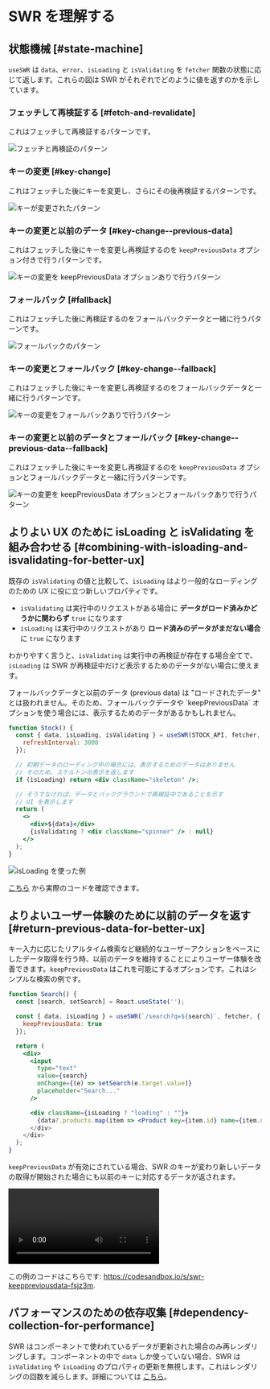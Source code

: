 
# SWR を理解する

## 状態機械 [#state-machine]

`useSWR` は `data`、`error`、`isLoading` と `isValidating` を `fetcher` 関数の状態に応じて返します。これらの図は SWR がそれぞれでどのように値を返すのかを示しています。

### フェッチして再検証する [#fetch-and-revalidate]

これはフェッチして再検証するパターンです。

![フェッチと再検証のパターン](/img/understanding/fetch-and-revalidate.svg)

### キーの変更 [#key-change]

これはフェッチした後にキーを変更し、さらにその後再検証するパターンです。

![キーが変更されたパターン](/img/understanding/key-change.svg)

### キーの変更と以前のデータ [#key-change--previous-data]

これはフェッチした後にキーを変更し再検証するのを `keepPreviousData` オプション付きで行うパターンです。

![キーの変更を keepPreviousData オプションありで行うパターン](/img/understanding/key-change-previous-data.svg)

### フォールバック [#fallback]

これはフェッチした後に再検証するのをフォールバックデータと一緒に行うパターンです。

![フォールバックのパターン](/img/understanding/fallback.svg)

### キーの変更とフォールバック [#key-change--fallback]

これはフェッチした後にキーを変更し再検証するのをフォールバックデータと一緒に行うパターンです。

![キーの変更をフォールバックありで行うパターン](/img/understanding/key-change-fallback.svg)

### キーの変更と以前のデータとフォールバック [#key-change--previous-data--fallback]

これはフェッチした後にキーを変更し再検証するのを `keepPreviousData` オプションとフォールバックデータと一緒に行うパターンです。

![キーの変更を keepPreviousData オプションとフォールバックありで行うパターン](/img/understanding/key-change-previous-data-fallback.svg)

## よりよい UX のために isLoading と isValidating を組み合わせる [#combining-with-isloading-and-isvalidating-for-better-ux]

既存の `isValidating` の値と比較して、`isLoading` はより一般的なローディングのための UX に役に立つ新しいプロパティです。

- `isValidating` は実行中のリクエストがある場合に **データがロード済みかどうかに関わらず** `true` になります
- `isLoading` は実行中のリクエストがあり **ロード済みのデータがまだない場合** に `true` になります

わかりやすく言うと、`isValidating` は実行中の再検証が存在する場合全てで、`isLoading` は SWR が再検証中だけど表示するためのデータがない場合に使えます。

<Callout emoji="📝">
  フォールバックデータと以前のデータ (previous data) は "ロードされたデータ" とは扱われません。そのため、フォールバックデータや `keepPreviousData` オプションを使う場合には、表示するためのデータがあるかもしれません。
</Callout>

```jsx
function Stock() {
  const { data, isLoading, isValidating } = useSWR(STOCK_API, fetcher, {
    refreshInterval: 3000
  });

  // 初期データのローディング中の場合には、表示するためのデータはありません
  // そのため、スケルトンの表示を返します
  if (isLoading) return <div className="skeleton" />;

  // そうでなければ、データとバックグラウンドで再検証中であることを示す
  // UI を表示します
  return (
    <>
      <div>${data}</div>
      {isValidating ? <div className="spinner" /> : null}
    </>
  );
}
```

![isLoading を使った例](/img/understanding/isloading.gif)

[こちら](https://codesandbox.io/s/swr-isloading-jtopow) から実際のコードを確認できます。

## よりよいユーザー体験のために以前のデータを返す [#return-previous-data-for-better-ux]

キー入力に応じたリアルタイム検索など継続的なユーザーアクションをベースにしたデータ取得を行う時、以前のデータを維持することによりユーザー体験を改善できます。`keepPreviousData` はこれを可能にするオプションです。これはシンプルな検索の例です。

```jsx
function Search() {
  const [search, setSearch] = React.useState('');

  const { data, isLoading } = useSWR(`/search?q=${search}`, fetcher, {
    keepPreviousData: true
  });

  return (
    <div>
      <input
        type="text"
        value={search}
        onChange={(e) => setSearch(e.target.value)}
        placeholder="Search..."
      />

      <div className={isLoading ? "loading" : ""}>
        {data?.products.map(item => <Product key={item.id} name={item.name} />)
      </div>
    </div>
  );
}
```

`keepPreviousData` が有効にされている場合、SWR のキーが変わり新しいデータの取得が開始された場合にも以前のキーに対応するデータが返されます。

<Video
  src="https://user-images.githubusercontent.com/3676859/163695903-a3eb1259-180e-41e0-821e-21c320201194.mp4"
  caption="keepPreviousData が有効な場合には以前の検索結果が維持されます"
  ratio={640/730}
/>

この例のコードはこちらです: https://codesandbox.io/s/swr-keeppreviousdata-fsjz3m.

## パフォーマンスのための依存収集 [#dependency-collection-for-performance]

SWR はコンポーネントで使われているデータが更新された場合のみ再レンダリングします。コンポーネントの中で `data` しか使っていない場合、SWR は `isValidating` や `isLoading` のプロパティの更新を無視します。これはレンダリングの回数を減らします。詳細については [こちら](/docs/advanced/performance#dependency-collection)。
